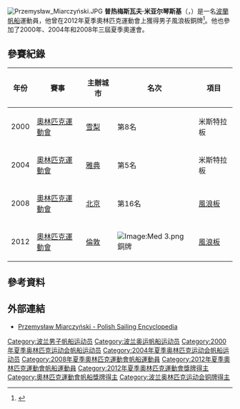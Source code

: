 {{MedalTableTop}} 
{{MedalSport | 男子[[帆船|帆船]] }}
{{MedalCountry | {{POL}} }}
{{MedalOlympics}}
{{MedalBronze|[[2012年夏季奧林匹克運動會|2012年 倫敦]]|[[2012年夏季奧林匹克運動會帆船男子風浪板比賽|風浪板]]}}
{{Medal|Competition|[[世界風浪板錦標賽|世界錦標賽]]}}
{{MedalGold | [[2003年世界米斯特拉板錦標賽|2003年 加的斯]] | 米斯特拉板 }}
{{MedalSilver | [[2001年世界米斯特拉板錦標賽|2001年 瓦奇薩]] | 米斯特拉板 }}
{{MedalSilver | [[2004年世界米斯特拉板錦標賽|2004年 伊茲密爾]] | 米斯特拉板 }}
{{MedalSilver | [[2007年世界風浪板錦標賽|2007年 卡斯凱什]] | 風浪板 }}
{{MedalSilver | [[2010年世界風浪板錦標賽|2010年 科特明德]] | 風浪板 }}
{{MedalSilver | [[2014年世界風浪板錦標賽|2014年 桑坦德]] | 風浪板 }}
{{MedalBronze | [[2006年世界風浪板錦標賽|2006年 托爾博萊卡薩利亞]] | 風浪板 }}
{{MedalBottom}}
[[File:Przemysław_Miarczyński.JPG|thumb]]
'''普热梅斯瓦夫·米亚尔琴斯基'''（{{lang-pl|Przemysław Miarczyński}}，{{bd|1979年|8月26日|catIdx=Miarczyński, Przemysław}}）是一名[[波蘭|波蘭]][[帆船|帆船]]運動員，他曾在2012年夏季奧林匹克運動會上獲得男子風浪板銅牌<ref>{{Cite web|url = http://www.olympic.org/olympic-results/london-2012/sailing/rs-x-windsurfer-m|title = London 2012 - Sailing - Men's RS-X|date = |accessdate = 2014-11-21|website = www.olympic.org|publisher = IOC|last = |first = |archive-date = 2016-05-22|archive-url = https://web.archive.org/web/20160522032059/http://www.olympic.org/olympic-results/london-2012/sailing/rs-x-windsurfer-m|dead-url = no}}</ref>。他也參加了2000年、2004年和2008年三屆夏季奧運會。

== 參賽紀錄 ==
{| class="wikitable" width=50% style="font-size:90%; text-align:center;"
|-
!年份 !! 賽事 !! 主辦城市 !! 名次 !! 項目
|-
| rowspan=1|2000
| rowspan=1 align=left|[[2000年奧林匹克運動會|奧林匹克運動會]]
| rowspan=1 align=left|{{flagicon|AUS}} [[悉尼|雪梨]] 
| 第8名
| 米斯特拉板
|-
| rowspan=1|2004
| rowspan=1 align=left|[[2004年奧林匹克運動會|奧林匹克運動會]]
| rowspan=1 align=left|{{flagicon|GRE}} [[雅典|雅典]] 
| 第5名
| 米斯特拉板
|-
| rowspan=1|2008
| rowspan=1 align=left|[[2008年奧林匹克運動會|奧林匹克運動會]]
| rowspan=1 align=left|{{flagicon|CHN}} [[北京|北京]] 
| 第16名
| [[2008年夏季奧林匹克運動會帆船比賽－男子帆板|風浪板]]
|-
| rowspan=1|2012
| rowspan=1 align=left|[[2012年奧林匹克運動會|奧林匹克運動會]]
| rowspan=1 align=left|{{flagicon|GBR}} [[倫敦|倫敦]] 
| [[Image:Med_3.png|Image:Med 3.png]] 銅牌
| [[2012年夏季奧林匹克運動會帆船男子風浪板比賽|風浪板]]
|}

== 參考資料 ==
{{Reflist}}

== 外部連結 ==
* [http://zei.fundacjamorska.pl/index.php/Przemysław_Miarczyński Przemysław Miarczyński - Polish Sailing Encyclopedia]{{dead link|date=2018年3月 |bot=InternetArchiveBot |fix-attempted=yes }} {{pl icon}}

{{DEFAULTSORT:Miarczynski, Przemyslaw}}
[[Category:波兰男子帆船运动员|Category:波兰男子帆船运动员]]
[[Category:波兰奥运帆船运动员|Category:波兰奥运帆船运动员]]
[[Category:2000年夏季奥林匹克运动会帆船运动员|Category:2000年夏季奥林匹克运动会帆船运动员]]
[[Category:2004年夏季奥林匹克运动会帆船运动员|Category:2004年夏季奥林匹克运动会帆船运动员]]
[[Category:2008年夏季奧林匹克運動會帆船運動員|Category:2008年夏季奧林匹克運動會帆船運動員]]
[[Category:2012年夏季奧林匹克運動會帆船運動員|Category:2012年夏季奧林匹克運動會帆船運動員]]
[[Category:2012年夏季奧林匹克運動會獎牌得主|Category:2012年夏季奧林匹克運動會獎牌得主]]
[[Category:奧林匹克運動會帆船獎牌得主|Category:奧林匹克運動會帆船獎牌得主]]
[[Category:波兰奥林匹克运动会铜牌得主|Category:波兰奥林匹克运动会铜牌得主]]
